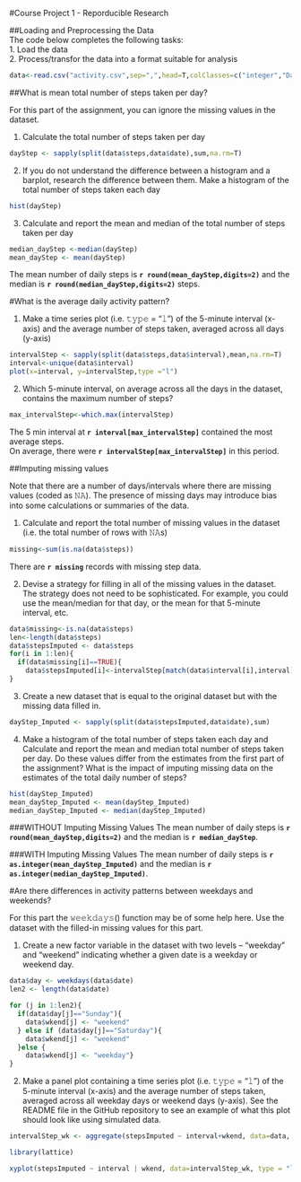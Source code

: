 #Course Project 1 - Reporducible Research   

##Loading and Preprocessing the Data  
The code below completes the following tasks:  
1. Load the data  
2. Process/transfor the data into a format suitable for analysis

```r
data<-read.csv("activity.csv",sep=",",head=T,colClasses=c("integer","Date","integer"))
```  

##What is mean total number of steps taken per day?

For this part of the assignment, you can ignore the missing values in the dataset.  

1. Calculate the total number of steps taken per day  
```r
dayStep <- sapply(split(data$steps,data$date),sum,na.rm=T)
```  

2. If you do not understand the difference between a histogram and a barplot, research the difference between them. Make a histogram of the total number of steps taken each day   
```r
hist(dayStep)
```

3. Calculate and report the mean and median of the total number of steps taken per day    

```r
median_dayStep <-median(dayStep)
mean_dayStep <- mean(dayStep)
```

The mean number of daily steps is **`r round(mean_dayStep,digits=2)`** and the median is **`r round(median_dayStep,digits=2)`** steps.  

#What is the average daily activity pattern?

1. Make a time series plot (i.e. 𝚝𝚢𝚙𝚎 = "𝚕") of the 5-minute interval (x-axis) and the average number of steps taken, averaged across all days (y-axis)  
```r
intervalStep <- sapply(split(data$steps,data$interval),mean,na.rm=T)
interval<-unique(data$interval)
plot(x=interval, y=intervalStep,type ="l")
```  

2. Which 5-minute interval, on average across all the days in the dataset, contains the maximum number of steps? 
```r
max_intervalStep<-which.max(intervalStep)
```
The 5 min interval at **`r interval[max_intervalStep]`** contained the most average steps.  
On average, there were **`r intervalStep[max_intervalStep]`** in this period.  

##Imputing missing values

Note that there are a number of days/intervals where there are missing values (coded as 𝙽𝙰). The presence of missing days may introduce bias into some calculations or summaries of the data.  

1. Calculate and report the total number of missing values in the dataset (i.e. the total number of rows with 𝙽𝙰s)
```r
missing<-sum(is.na(data$steps))
```
There are **`r missing`** records with missing step data.

2. Devise a strategy for filling in all of the missing values in the dataset. The strategy does not need to be sophisticated. For example, you could use the mean/median for that day, or the mean for that 5-minute interval, etc.  

```r
data$missing<-is.na(data$steps)
len<-length(data$steps)
data$stepsImputed <- data$steps
for(i in 1:len){
  if(data$missing[i]==TRUE){
    data$stepsImputed[i]<-intervalStep[match(data$interval[i],interval)]}
}
```

3. Create a new dataset that is equal to the original dataset but with the missing data filled in.  
```r
dayStep_Imputed <- sapply(split(data$stepsImputed,data$date),sum)
```  
4. Make a histogram of the total number of steps taken each day and Calculate and report the mean and median total number of steps taken per day. Do these values differ from the estimates from the first part of the assignment? What is the impact of imputing missing data on the estimates of the total daily number of steps?
```r
hist(dayStep_Imputed)
mean_dayStep_Imputed <- mean(dayStep_Imputed)
median_dayStep_Imputed <- median(dayStep_Imputed)
```  
###WITHOUT Imputing Missing Values
The mean number of daily steps is **`r round(mean_dayStep,digits=2)`** and the median is **`r median_dayStep`**.  

###WITH Imputing Missing Values
The mean number of daily steps is **`r as.integer(mean_dayStep_Imputed)`** and the median is **`r as.integer(median_dayStep_Imputed)`**.  

#Are there differences in activity patterns between weekdays and weekends?

For this part the 𝚠𝚎𝚎𝚔𝚍𝚊𝚢𝚜() function may be of some help here. Use the dataset with the filled-in missing values for this part.

1. Create a new factor variable in the dataset with two levels – “weekday” and “weekend” indicating whether a given date is a weekday or weekend day. 
```r
data$day <- weekdays(data$date)
len2 <- length(data$date)

for (j in 1:len2){
  if(data$day[j]=="Sunday"){
    data$wkend[j] <- "weekend"
  } else if (data$day[j]=="Saturday"){
    data$wkend[j] <- "weekend"
  }else {
    data$wkend[j] <- "weekday"}
}

``` 

2. Make a panel plot containing a time series plot (i.e. 𝚝𝚢𝚙𝚎 = "𝚕") of the 5-minute interval (x-axis) and the average number of steps taken, averaged across all weekday days or weekend days (y-axis). See the README file in the GitHub repository to see an example of what this plot should look like using simulated data.  
```r
intervalStep_wk <- aggregate(stepsImputed ~ interval+wkend, data=data, FUN="mean", na.rm=TRUE)

library(lattice)

xyplot(stepsImputed ~ interval | wkend, data=intervalStep_wk, type = "l", layout= c(1, 2), xlab="Interval",ylab="Number of steps")
``` 
